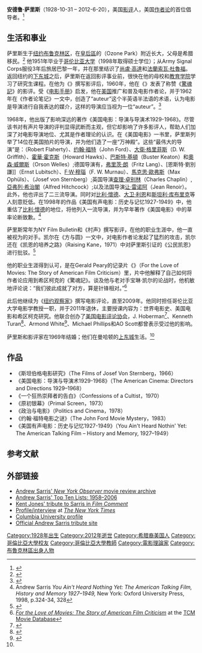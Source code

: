 {{Infobox writer<!-- for more information see [[:Template:Infobox_writer/doc|:Template:Infobox writer/doc]] -->
| name = 安德鲁·萨里斯
| image =
| caption = 
| birth_date = 1928年10月31日
| birth_place = [[布鲁克林区|纽约布鲁克林区]]
| death_date = {{death date and age|mf=yes|2012|6|20|1928|10|31}}
| death_place = [[曼哈頓|纽约曼哈顿区]]<ref name=NYT/>
| occupation = [[電影評論|電影評論]]
| period      = 
| influences =
| influenced = [[J._Hoberman|J. Hoberman]], [[Kenneth_Turan|Kenneth Turan]], [[Armond_White|Armond White]], [[Michael_Phillips_(critic)|Michael Phillips]], [[AO_Scott|AO Scott]]
| website =
|spouse=[[Molly_Haskell|Molly Haskell]]
}}

'''安德鲁·萨里斯'''（1928-10-31 – 2012-6-20），美国[[電影評論|影评]]人，美国[[作者论|作者论]]的首位倡导者。<ref name=NYT>{{cite news|last=Powell|first=Michael|title=Andrew Sarris, Film Critic, Dies at  83|url=http://www.nytimes.com/2012/06/21/movies/andrew-sarris-film-critic-dies-at-83.html?pagewanted=all|accessdate=24 July 2012|newspaper=The New York Times|date=20 June 2012|archive-date=2020-11-12|archive-url=https://web.archive.org/web/20201112021344/http://www.nytimes.com/2012/06/21/movies/andrew-sarris-film-critic-dies-at-83.html?pagewanted=all|dead-url=no}}</ref>

==生活和事业==
萨里斯生于[[纽约州|纽约]][[布鲁克林区|布鲁克林区]]，在[[皇后區|皇后區]]的{{le|臭氧公园|Ozone Park}}（Ozone Park）附近长大，父母是希腊移民。<ref>{{Cite web |url=https://books.google.com/books?id=9XwOAQAAMAAJ&q=George+Themis+Sarris&dq=George+Themis+Sarris&hl=en |title=Who's who in writers, editors & poets, United States & Canada – Google Books<!-- Bot generated title --> |access-date=2015-10-21 |archive-date=2020-07-26 |archive-url=https://web.archive.org/web/20200726060000/https://books.google.com/books?id=9XwOAQAAMAAJ&q=George+Themis+Sarris&dq=George+Themis+Sarris&hl=en |dead-url=no }}</ref> 他1951年毕业于[[哥伦比亚大学|哥伦比亚大学]]（1998年取得硕士学位）；从Army Signal Corps服役3年后旅居巴黎一年，并在那里结识了[[尚盧·高達|尚盧·高達]]和[[法蘭索瓦·杜魯福|法蘭索瓦·杜魯福]]。返回纽约的[[下东城|下东城]]之后，萨里斯在返回影评事业前，很快在他的母校和[[哥伦比亚大学教育学院|教育学院]]学习了研究生课程。在他为《{{le|电影文化|Film Culture}}》撰写影评后，1960年，他在《{{le|村声|The Village Voice}}》发表了称赞《[[驚魂記|驚魂記]]》的影评。受《[[电影手册|电影手册]]》启发，他在[[美国|美国]]推广和普及电影作者论，并于1962年在《作者论笔记》一文中，创造了“auteur”这个半英语半法语的术语，认为电影是导演进行自我表达的媒介，这样的导演应当视为一位“auteur”。<ref>{{cite journal
 | first = Andrew
 | last = Sarris
 | authorlink = 
 | coauthors = 
 |date=Winter 1962/3
 
 | title = Notes on the Auteur Theory in 1962
 | journal = Film Culture
 | volume = 27
 | issue = 
 | pages = 1–8
 | id = 
 | url = 
 }}</ref>

1968年，他出版了影响深远的著作《美国电影：导演与导演术1929-1968》。尽管该书对有声片导演的评判显得武断而主观，但它却影响了许多影评人，帮助人们加深了对电影导演地位、尤其是作者理论的认识。在《美国电影》一书里，萨里斯列举了14位在美国拍片的导演，并为他们造了一座“万神殿”。这些“最伟大的导演”是：{{le|罗伯特·弗拉哈迪|Robert Flaherty}}（Robert Flaherty）、[[约翰·福特|约翰·福特]]（John Ford）、[[大衛·格里菲斯|大衛·格里菲斯]]（D. W. Griffith）、[[霍華·霍克斯|霍華·霍克斯]]（Howard Hawks）、[[巴斯特·基頓|巴斯特·基頓]]（Buster Keaton）和[[奧森·威爾斯|奧森·威爾斯]]（Orson Welles）;德国导演有，[[弗里茨·朗|弗里茨·朗]]（Fritz Lang）、[恩斯特·劉別謙]]（Ernst Lubitsch）、[[F·W·穆瑙|F·W·穆瑙]]（F. W. Murnau）、[[馬克思·歐弗斯|馬克思·歐弗斯]]（Max Ophüls）、{{le|约瑟夫·冯·斯坦伯格|Josef von Sternberg}}（Josef von Sternberg）;英国导演[[查理·卓别林|查理·卓别林]]（Charles Chaplin）,[[亞弗列·希治閣|亞弗列·希治閣]]（Alfred Hitchcock）;以及法国导演[[让·雷诺阿|让·雷诺阿]]（Jean Renoir）。
此外，他也评出了二三流导演。同时对[[比利·懷德|比利·懷德]]、[[大卫·利恩|大卫·利恩]]和[[斯坦利·库布里克|斯坦利·库布里克]]等人刻意贬低。在1998年的作品《美国有声电影：历史与记忆1927-1949》中，他重估了[[比利·懷德|比利·懷德]]的地位，将他列入一流导演，并为早年著作《美国电影》中的草率论断致歉。<ref>Andrew Sarris ''You Ain't Heard Nothing Yet: The American Talking Film, History and Memory 1927–1949,'' New York: Oxford University Press, 1998, p.324-34, 328</ref>

萨里斯常年为NY Film Bulletin和《村声》撰写影评，在他的职业生涯中，他一直被视为{{le|宝琳·凯尔|Pauline Kael}}的对手。凯尔在《方与圆》一文中，对电影作者论发起了猛烈的攻击，凯尔还在《凯恩的培养之路》（Raising Kane，1971）中对萨里斯引证的《公民凯恩》进行批驳。<ref>{{cite journal
 | first = Pauline
 | last = Kael
 | authorlink = 
 | coauthors = 
 | date = Spring 1963
 | title = Circles and Squares
 | journal = Film Quarterly
 | volume = 16
 | issue = 3
 | pages = 12–26
 | id = 
 | url = http://www.jstor.org/stable/1210726
 | doi = 10.2307/1210726
 | access-date = 2015-10-21
 | archive-date = 2021-01-12
 | archive-url = https://web.archive.org/web/20210112005346/https://www.jstor.org/stable/1210726
 | dead-url = no
 }}</ref>

他的职业生涯得到认可，是在Gerald Peary的记录片《{{le|电影之爱：美国电影批评史|For the Love of Movies: The Story of American Film Criticism}}》（For the Love of Movies: The Story of American Film Criticism）里，片中他解释了自己如何将作者论应用到希区柯克的《驚魂記》。谈及他与老对手宝琳·凯尔的论战时，他机敏地评论说：“我们彼此成就了对方，算是针锋相对。”<ref>[http://www.tcm.com/tcmdb/title.jsp?stid=775058 ''For the Love of Movies: The Story of American Film Criticism''] {{Wayback|url=http://www.tcm.com/tcmdb/title.jsp?stid=775058 |date=20200516023321 }} at the [[特纳经典电影频道|TCM Movie Database]]</ref>

此后他继续为《[[纽约观察家|纽约观察家]]》撰写电影评论，直至2009年。他同时担任哥伦比亚大学电影学教授一职，并于2011年退休，主要授课内容为：世界电影史、美国电影和希区柯克研究。他联合创办了[[國家影評人協會|美国电影评论协会]]，J. Hoberman<ref>{{cite news |author=J. Hoberman |url=http://www.villagevoice.com/2005-10-18/specials/get-reel/ |title=Get Reel |work=[[Village_Voice|Village Voice]] |date=2005-10-18 |accessdate=2011-02-23 |archive-date=2014-12-21 |archive-url=https://web.archive.org/web/20141221141213/http://www.villagevoice.com/2005-10-18/specials/get-reel/ |dead-url=no }}</ref>、Kenneth Turan<ref>{{cite web |url=http://www.bfi.org.uk/sightandsound/feature/49480 |title=Sight & Sound; Critics On Critics |publisher=BFI |date=2010-03-25 |accessdate=2011-02-23 |deadurl=yes |archiveurl=https://web.archive.org/web/20110406021124/http://www.bfi.org.uk/sightandsound/feature/49480/ |archivedate=2011-04-06 }}</ref>、Armond White<ref>{{cite web |url=http://www.filmmakermagazine.com/issues/winter2004/features/the_critic.php |title=THE CRITIC- Filmmaker Magazine – Winter 2004 |publisher=Filmmaker Magazine |date= |accessdate=2011-02-23 |deadurl=yes |archiveurl=https://web.archive.org/web/20110525234954/http://www.filmmakermagazine.com/issues/winter2004/features/the_critic.php |archivedate=2011-05-25 }}</ref>、Michael Phillips和AO Scott都曾表示受过他的影响。

萨里斯和影评家{{le|莫莉·哈斯凯尔|Molly Haskell}}在1969年结婚；他们在曼哈顿的[[上东城|上东城]]生活。<ref name=NYT/>

==作品==
*《斯坦伯格电影研究》（The Films of Josef Von Sternberg，1966）
*《美国电影：导演与导演术1929-1968》（The American Cinema: Directors and Directions 1929–1968）
*《一个狂热崇拜者的告白》（Confessions of a Cultist，1970）
*《原初银幕》（Primal Screen，1973）
*《政治与电影》（Politics and Cinema，1978）
*《约翰·福特电影之谜》（The John Ford Movie Mystery，1983）
*《美国有声电影：历史与记忆1927-1949》（You Ain't Heard Nothin' Yet: The American Talking Film – History and Memory, 1927–1949）

==参考文献==
{{Reflist}}

== 外部链接 ==
* [http://www.observer.com/author/andrew-sarris/ Andrew Sarris' ''New York Observer'' movie review archive] {{Wayback|url=http://www.observer.com/author/andrew-sarris/ |date=20100820110618 }}
* [https://web.archive.org/web/20010210193008/http://alumnus.caltech.edu/~ejohnson/critics/sarris.html Andrew Sarris' Top Ten Lists: 1958–2006]
* [https://web.archive.org/web/20060317003339/http://www.filmlinc.com/fcm/5-6-2005/sarris.htm Kent Jones' tribute to Sarris in ''Film Comment'']
* [http://www.nytimes.com/2009/07/12/movies/12powe.html?_r=1&pagewanted=all Profile/interview] {{Wayback|url=http://www.nytimes.com/2009/07/12/movies/12powe.html?_r=1&pagewanted=all |date=20171104140422 }} at ''[[纽约时报|The New York Times]]''
* [https://web.archive.org/web/20101222024632/http://arts.columbia.edu/film/andrew-sarris Columbia University profile]
* [http://www.andrewsarris.com/ Official Andrew Sarris tribute site] {{Wayback|url=http://www.andrewsarris.com/ |date=20210118065629 }}

{{Authority control}}

{{DEFAULTSORT:Sarris, Andrew}}
[[Category:1928年出生|Category:1928年出生]]
[[Category:2012年逝世|Category:2012年逝世]]
[[Category:希腊裔美国人|Category:希腊裔美国人]]
[[Category:哥倫比亞大學校友|Category:哥倫比亞大學校友]]
[[Category:哥倫比亞大學教師|Category:哥倫比亞大學教師]]
[[Category:電影理論家|Category:電影理論家]]
[[Category:布魯克林區出身人物|Category:布魯克林區出身人物]]
